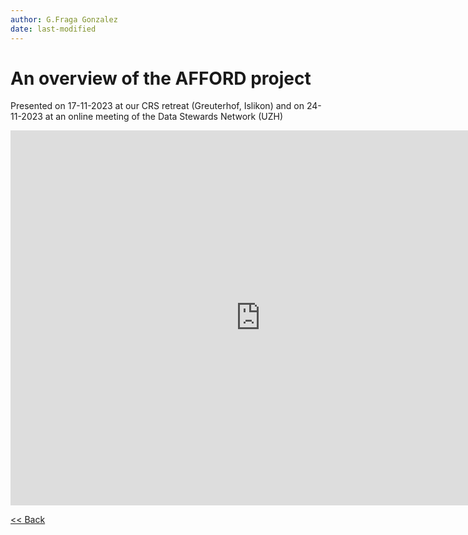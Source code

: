 ```yaml
---
author: G.Fraga Gonzalez
date: last-modified
---
```




# An overview of the AFFORD project {.unnumbered}
Presented on 17-11-2023 at our CRS retreat (Greuterhof, Islikon) and on 24-11-2023 at an online meeting of the Data Stewards Network (UZH)


<iframe src="https://docs.google.com/presentation/d/e/2PACX-1vTn6WHH_58YTQKZ0ChOoKLtZGwEHuE6fY72QvS-pIoCv0vHdIUzPmMvU0MYvWYDyw/embed?start=false&loop=false&delayms=3000" frameborder="0" width="800" height="600"  allowfullscreen="true" mozallowfullscreen="true" webkitallowfullscreen="true"></iframe> 


[<< Back](index.qmd) 
  
